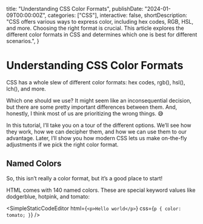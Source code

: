   title: "Understanding CSS Color Formats",
  publishDate: "2024-01-09T00:00:00Z",
  categories: ["CSS"],
  interactive: false,
  shortDescription:
    "CSS offers various ways to express color, including hex codes, RGB, HSL, and more. Choosing the right format is crucial. This article explores the different color formats in CSS and determines which one is best for different scenarios.",
}


# Understanding CSS Color Formats

CSS has a whole slew of different color formats: hex codes, rgb(), hsl(), lch(), and more.

Which one should we use? It might seem like an inconsequential decision, but there are some pretty important differences between them. And, honestly, I think most of us are prioritizing the wrong things. 😅

In this tutorial, I’ll take you on a tour of the different options. We’ll see how they work, how we can decipher them, and how we can use them to our advantage. Later, I’ll show you how modern CSS lets us make on-the-fly adjustments if we pick the right color format.

## Named Colors

So, this isn’t really a color format, but it’s a good place to start!

HTML comes with 140 named colors. These are special keyword values like dodgerblue, hotpink, and tomato:

<SimpleStaticCodeEditor
  html={`<p>Hello world</p>`}
  css={`
    p {
      color: tomato;
    }
  `}
/>
